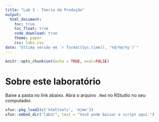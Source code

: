 ```yaml
---
title: "Lab 3 - Teoria da Produção"
output: 
  html_document:
    toc: true
    toc_float: true
    code_download: true
    theme: paper
    css: labs.css
date: "Última versão em `r format(Sys.time(), '%d/%m/%y')`"
---
```



```r
knitr::opts_chunk$set(echo = TRUE, eval=FALSE)
```

# Sobre este laboratório

Baixe a pasta no link abaixo. Abra o arquivo `.Rmd` no RStudio no seu computador.

```r
xfun::pkg_load2(c('htmltools', 'mime'))
xfun::embed_dir("lab3/", text = "Você pode baixar o script aqui.")

```

